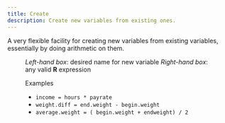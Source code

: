 ```yaml
---
title: Create
description: Create new variables from existing ones.
---
```


A very flexible facility for creating new variables from existing variables, essentially by doing arithmetic on them.


<Figure src={createNew} caption="Create new variable menu" width="400" />

_Left-hand box_: desired name for new variable
_Right-hand box_: any valid **R** expression

Examples

- `income = hours * payrate`
- `weight.diff = end.weight - begin.weight`
- `average.weight = ( begin.weight + endweight) / 2`
